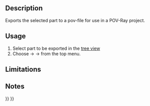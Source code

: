 <languages/>

{{Docnav
|[[Raytracing_WriteCamera|Export camera to povray]]
|
|[[Raytracing_Workbench|Raytracing]]
|IconL=Raytracing_WriteCamera.svg
|IconR=
|IconC=Workbench_Raytracing.svg
}}

{{GuiCommand
|Name=Raytracing WritePart
|MenuLocation=Raytracing → Utilities → Export part to POV-Ray
|Workbenches=[[Raytracing_Workbench|Raytracing]]
|Shortcut=
|SeeAlso=
}}

==Description==

Exports the selected part to a pov-file for use in a POV-Ray project.

==Usage==

# Select part to be exported in the [[Tree_view|tree view]]
# Choose {{KEY|Raytracing}}  →  {{KEY|Utilities}}  →{{KEY|[[Image:Raytracing_WritePart.svg|32px]] Export part to POV-Ray}} from the top menu.

==Limitations==


==Notes==


{{Docnav
|[[Raytracing_WriteCamera|Export camera to povray]]
|
|[[Raytracing_Workbench|Raytracing]]
|IconL=Raytracing_WriteCamera.svg
|IconR=
|IconC=Workbench_Raytracing.svg
}}

{{Raytracing_Tools_navi{{#translation:}}}}
{{Userdocnavi{{#translation:}}}}